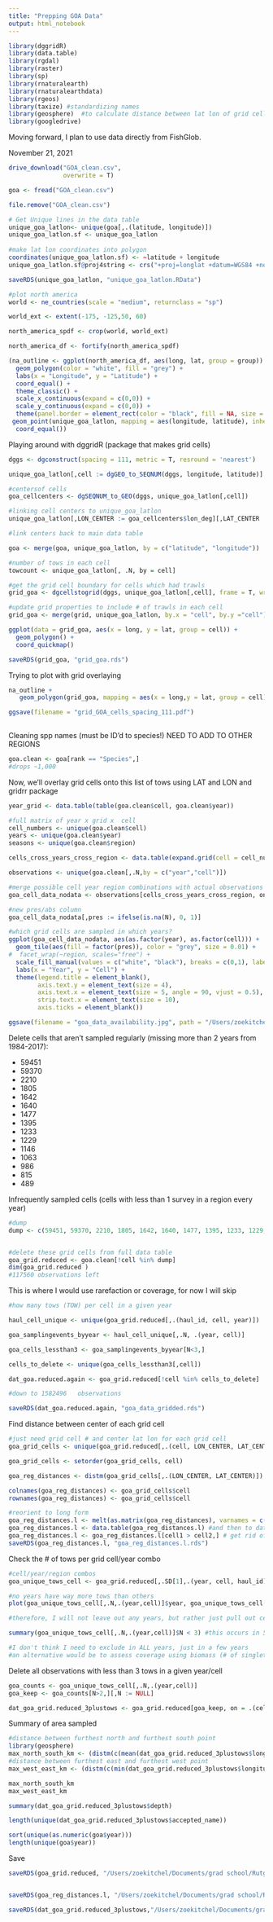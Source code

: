 ```yaml
---
title: "Prepping GOA Data"
output: html_notebook
---
```



```r
library(dggridR)
library(data.table)
library(rgdal)
library(raster)
library(sp)
library(rnaturalearth)
library(rnaturalearthdata)
library(rgeos)
library(taxize) #standardizing names
library(geosphere)  #to calculate distance between lat lon of grid cells
library(googledrive)
```


Moving forward, I plan to use data directly from FishGlob.

November 21, 2021
```r
drive_download("GOA_clean.csv",
               overwrite = T)

goa <- fread("GOA_clean.csv")

file.remove("GOA_clean.csv")

```

```r

# Get Unique lines in the data table
unique_goa_latlon<- unique(goa[,.(latitude, longitude)])
unique_goa_latlon.sf <- unique_goa_latlon
  
#make lat lon coordinates into polygon
coordinates(unique_goa_latlon.sf) <- ~latitude + longitude
unique_goa_latlon.sf@proj4string <- crs("+proj=longlat +datum=WGS84 +no_defs +ellps=WGS84 +towgs84=0,0,0")

saveRDS(unique_goa_latlon, "unique_goa_latlon.RData")

#plot north america
world <- ne_countries(scale = "medium", returnclass = "sp")

world_ext <- extent(-175, -125,50, 60)

north_america_spdf <- crop(world, world_ext)

north_america_df <- fortify(north_america_spdf)

(na_outline <- ggplot(north_america_df, aes(long, lat, group = group)) +
  geom_polygon(color = "white", fill = "grey") +
  labs(x = "Longitude", y = "Latitude") +
  coord_equal() +
  theme_classic() +
  scale_x_continuous(expand = c(0,0)) +
  scale_y_continuous(expand = c(0,0)) +
  theme(panel.border = element_rect(color = "black", fill = NA, size = 1)) +
 geom_point(unique_goa_latlon, mapping = aes(longitude, latitude), inherit.aes = FALSE, shape = 18, size = 0.001, color = "red") +
  coord_equal())

```

Playing around with dggridR (package that makes grid cells)
```r
dggs <- dgconstruct(spacing = 111, metric = T, resround = 'nearest')

unique_goa_latlon[,cell := dgGEO_to_SEQNUM(dggs, longitude, latitude)] #get corresponding grid cells for NEUS trawl

#centersof cells
goa_cellcenters <- dgSEQNUM_to_GEO(dggs, unique_goa_latlon[,cell])

#linking cell centers to unique_goa_latlon
unique_goa_latlon[,LON_CENTER := goa_cellcenters$lon_deg][,LAT_CENTER := goa_cellcenters$lat_deg]

#link centers back to main data table

goa <- merge(goa, unique_goa_latlon, by = c("latitude", "longitude"))

#number of tows in each cell
towcount <- unique_goa_latlon[, .N, by = cell]

#get the grid cell boundary for cells which had trawls
grid_goa <- dgcellstogrid(dggs, unique_goa_latlon[,cell], frame = T, wrapcells = F)

#update grid properties to include # of trawls in each cell
grid_goa <- merge(grid, unique_goa_latlon, by.x = "cell", by.y ="cell")

ggplot(data = grid_goa, aes(x = long, y = lat, group = cell)) +
  geom_polygon() +
  coord_quickmap()

saveRDS(grid_goa, "grid_goa.rds")

```

Trying to plot with grid overlaying
```r

na_outline + 
   geom_polygon(grid_goa, mapping = aes(x = long,y = lat, group = cell), inherit.aes = FALSE, color = "black", fill = NA, size = 0.1)

ggsave(filename = "grid_GOA_cells_spacing_111.pdf")
  
```

Cleaning spp names (must be ID'd to species!) NEED TO ADD TO OTHER REGIONS
```r
goa.clean <- goa[rank == "Species",]
#drops ~1,000
```


Now, we'll overlay grid cells onto this list of tows using LAT and LON and gridrr package
```r

year_grid <- data.table(table(goa.clean$cell, goa.clean$year))

#full matrix of year x grid x  cell
cell_numbers <- unique(goa.clean$cell)
years <- unique(goa.clean$year)
seasons <- unique(goa.clean$region)

cells_cross_years_cross_region <- data.table(expand.grid(cell = cell_numbers, year = years, region = seasons))

observations <- unique(goa.clean[,.N,by = c("year","cell")])

#merge possible cell year region combinations with actual observations
goa_cell_data_nodata <- observations[cells_cross_years_cross_region, on = .(year, cell)]

#new pres/abs column
goa_cell_data_nodata[,pres := ifelse(is.na(N), 0, 1)]

#which grid cells are sampled in which years?
ggplot(goa_cell_data_nodata, aes(as.factor(year), as.factor(cell))) + 
  geom_tile(aes(fill = factor(pres)), color = "grey", size = 0.01) +
#  facet_wrap(~region, scales="free") +
  scale_fill_manual(values = c("white", "black"), breaks = c(0,1), labels = c("No Data", "Data")) +
  labs(x = "Year", y = "Cell") +
  theme(legend.title = element_blank(),
        axis.text.y = element_text(size = 4),
        axis.text.x = element_text(size = 5, angle = 90, vjust = 0.5),
        strip.text.x = element_text(size = 10),
        axis.ticks = element_blank())

ggsave(filename = "goa_data_availability.jpg", path = "/Users/zoekitchel/Documents/grad school/Rutgers/Repositories/trawl_spatial_turnover/data/gridded/USA-GOA/")

```
Delete cells that aren't sampled regularly (missing more than 2 years from 1984-2017):

- 59451
- 59370
- 2210
- 1805
- 1642
- 1640
- 1477
- 1395
- 1233
- 1229
- 1146
- 1063
- 986
- 815
- 489



Infrequently sampled cells (cells with less than 1 survey in a region every year)
```r
#dump 
dump <- c(59451, 59370, 2210, 1805, 1642, 1640, 1477, 1395, 1233, 1229, 1146, 1063, 986, 815, 489)


#delete these grid cells from full data table
goa_grid.reduced <- goa.clean[!cell %in% dump]
dim(goa_grid.reduced )
#117560 observations left

```

This is where I would use rarefaction or coverage, for now I will skip
```r
#how many tows (TOW) per cell in a given year

haul_cell_unique <- unique(goa_grid.reduced[,.(haul_id, cell, year)])

goa_samplingevents_byyear <- haul_cell_unique[,.N, .(year, cell)]

goa_cells_lessthan3 <- goa_samplingevents_byyear[N<3,]

cells_to_delete <- unique(goa_cells_lessthan3[,cell])

dat_goa.reduced.again <- goa_grid.reduced[!cell %in% cells_to_delete]

#down to 1582496   observations

saveRDS(dat_goa.reduced.again, "goa_data_gridded.rds")

```

Find distance between center of each grid cell
```r
#just need grid cell # and center lat lon for each grid cell 
goa_grid_cells <- unique(goa_grid.reduced[,.(cell, LON_CENTER, LAT_CENTER)])

goa_grid_cells <- setorder(goa_grid_cells, cell)

goa_reg_distances <- distm(goa_grid_cells[,.(LON_CENTER, LAT_CENTER)])

colnames(goa_reg_distances) <- goa_grid_cells$cell
rownames(goa_reg_distances) <- goa_grid_cells$cell

#reorient to long form 
goa_reg_distances.l <- melt(as.matrix(goa_reg_distances), varnames = c("cell1", "cell2"), value.name = "distance(m)") #matrix to data frame
goa_reg_distances.l <- data.table(goa_reg_distances.l) #and then to data table
goa_reg_distances.l <- goa_reg_distances.l[cell1 > cell2,] # get rid of repetitions and self-comparisons
saveRDS(goa_reg_distances.l, "goa_reg_distances.l.rds")
```

Check the # of tows per grid cell/year combo
```r
#cell/year/region combos
goa_unique_tows_cell <- goa_grid.reduced[,.SD[1],.(year, cell, haul_id)]

#no years have way more tows than others
plot(goa_unique_tows_cell[,.N,.(year,cell)]$year, goa_unique_tows_cell[,.N,.(year,cell)]$N)

#therefore, I will not leave out any years, but rather just pull out cells in years they are undersampled (<N=3, which is )

summary(goa_unique_tows_cell[,.N,.(year,cell)]$N < 3) #this occurs in 50/839 cell/year combos  (6%, no biggie)

#I don't think I need to exclude in ALL years, just in a few years
#an alternative would be to assess coverage using biomass (# of singletons and doubletons)

```

Delete all observations with less than 3 tows in a given year/cell
```r
goa_counts <- goa_unique_tows_cell[,.N,.(year,cell)]
goa_keep <- goa_counts[N>2,][,N := NULL]

dat_goa_grid.reduced_3plustows <- goa_grid.reduced[goa_keep, on = .(cell, year)]


```


Summary of area sampled
```r
#distance between furthest north and furthest south point
library(geosphere)
max_north_south_km <- (distm(c(mean(dat_goa_grid.reduced_3plustows$longitude), min(dat_goa_grid.reduced_3plustows$latitude)), c(mean(dat_goa_grid.reduced_3plustows$longitude), max(dat_goa_grid.reduced_3plustows$latitude)), fun = distHaversine))/1000
#distance between furthest east and furthest west point
max_west_east_km <- (distm(c(min(dat_goa_grid.reduced_3plustows$longitude), mean(dat_goa_grid.reduced_3plustows$latitude)), c(max(dat_goa_grid.reduced_3plustows$longitude), mean(dat_goa_grid.reduced_3plustows$latitude)), fun = distHaversine))/1000

max_north_south_km
max_west_east_km

summary(dat_goa_grid.reduced_3plustows$depth)

length(unique(dat_goa_grid.reduced_3plustows$accepted_name))

sort(unique(as.numeric(goa$year)))
length(unique(goa$year))
```

Save
```r
saveRDS(goa_grid.reduced, "/Users/zoekitchel/Documents/grad school/Rutgers/Repositories/trawl_spatial_turnover/data/gridded/USA-GOA/GOA_grid.reduced.rds")


saveRDS(goa_reg_distances.l, "/Users/zoekitchel/Documents/grad school/Rutgers/Repositories/trawl_spatial_turnover/data/gridded/USA-GOA/GOA_reg_distances.l.rds")

saveRDS(dat_goa_grid.reduced_3plustows,"/Users/zoekitchel/Documents/grad school/Rutgers/Repositories/trawl_spatial_turnover/data/gridded/USA-GOA/GOA_grid.reduced_3plustows.rds")


```
